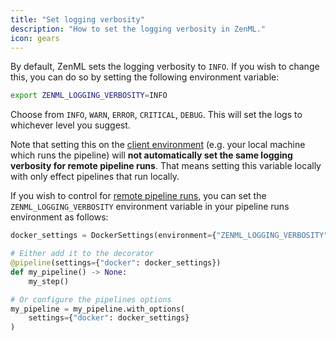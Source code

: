```yaml
---
title: "Set logging verbosity"
description: "How to set the logging verbosity in ZenML."
icon: gears
---
```


By default, ZenML sets the logging verbosity to `INFO`. If you wish to change this, you can do so by setting the following environment variable:

```bash
export ZENML_LOGGING_VERBOSITY=INFO
```

Choose from `INFO`, `WARN`, `ERROR`, `CRITICAL`, `DEBUG`. This will set the logs to whichever level you suggest.

Note that setting this on the [client environment](/v/0.67.0/versions/0.66.0/how-to/configure-python-environments#client-environment-or-the-runner-environment) (e.g. your local machine which runs the pipeline) will **not automatically set the same logging verbosity for remote pipeline runs**. That means setting this variable locally with only effect pipelines that run locally.

If you wish to control for [remote pipeline runs](/v/0.67.0/versions/0.66.0/user-guide/production-guide/cloud-orchestration), you can set the `ZENML_LOGGING_VERBOSITY` environment variable in your pipeline runs environment as follows:

```py
docker_settings = DockerSettings(environment={"ZENML_LOGGING_VERBOSITY": "DEBUG"})

# Either add it to the decorator
@pipeline(settings={"docker": docker_settings})
def my_pipeline() -> None:
    my_step()

# Or configure the pipelines options
my_pipeline = my_pipeline.with_options(
    settings={"docker": docker_settings}
)
```
